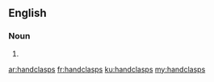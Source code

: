==English==

===Noun===
{{head|en|plural}}

# {{plural of|handclasp|lang=en}}

[[ar:handclasps]]
[[fr:handclasps]]
[[ku:handclasps]]
[[my:handclasps]]